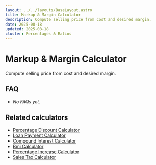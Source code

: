 ```yaml
---
layout: ../../layouts/BaseLayout.astro
title: Markup & Margin Calculator
description: Compute selling price from cost and desired margin.
date: 2025-08-18
updated: 2025-08-18
cluster: Percentages & Ratios
---
```




# Markup & Margin Calculator

Compute selling price from cost and desired margin.

<!-- ad-slot: top -->
<Calculator schema={schema} />

## FAQ

- _No FAQs yet._

## Related calculators
- [Percentage Discount Calculator](/calculators/percentage-discount-calculator/)
- [Loan Payment Calculator](/calculators/loan-payment-calculator/)
- [Compound Interest Calculator](/calculators/compound-interest-calculator/)
- [Bmi Calculator](/calculators/bmi-calculator/)
- [Percentage Increase Calculator](/calculators/percentage-increase-calculator/)
- [Sales Tax Calculator](/calculators/sales-tax-calculator/)

<!-- ad-slot: bottom -->
